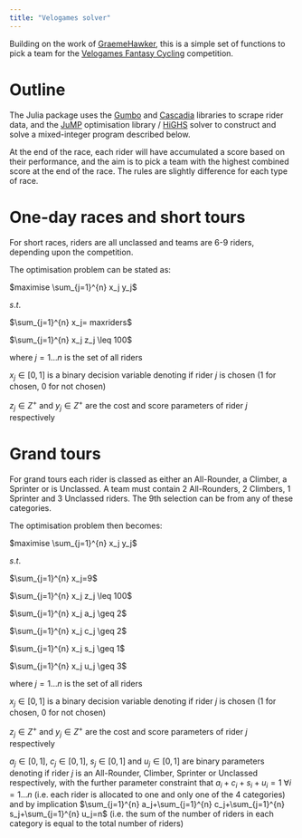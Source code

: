 ```yaml
---
title: "Velogames solver"
---
```


Building on the work of [GraemeHawker](https://github.com/GraemeHawker/velogames_solver), this is a simple set of functions to pick a team for the [Velogames Fantasy Cycling](https://www.velogames.com/) competition.

# Outline

The Julia package uses the [Gumbo](https://github.com/JuliaWeb/Gumbo.jl) and [Cascadia](https://github.com/Algocircle/Cascadia.jl) libraries to scrape rider data, and the [JuMP](https://jump.dev/JuMP.jl/stable/) optimisation library / [HiGHS](https://highs.dev/) solver to construct and solve a mixed-integer program described below.

At the end of the race, each rider will have accumulated a score based on their performance, and the aim is to pick a team with the highest combined score at the end of the race. The rules are slightly difference for each type of race.

# One-day races and short tours

For short races, riders are all unclassed and teams are 6-9 riders, depending upon the competition.

The optimisation problem can be stated as:

$maximise \sum_{j=1}^{n} x_j y_j$

$s.t.$

$\sum_{j=1}^{n} x_j= maxriders$

$\sum_{j=1}^{n} x_j z_j \leq 100$

where $j=1...n$ is the set of all riders

$x_j\in[0,1]$ is a binary decision variable denoting if rider $j$ is chosen (1 for chosen, 0 for not chosen)

$z_j\in Z^+$ and $y_j\in Z^+$ are the cost and score parameters of rider $j$ respectively

# Grand tours

For grand tours each rider is classed as either an All-Rounder, a Climber, a Sprinter or is Unclassed. A team must contain 2 All-Rounders, 2 Climbers, 1 Sprinter and 3 Unclassed riders. The 9th selection can be from any of these categories.

The optimisation problem then becomes:

$maximise \sum_{j=1}^{n} x_j y_j$

$s.t.$

$\sum_{j=1}^{n} x_j=9$

$\sum_{j=1}^{n} x_j z_j \leq 100$

$\sum_{j=1}^{n} x_j a_j \geq 2$

$\sum_{j=1}^{n} x_j c_j \geq 2$

$\sum_{j=1}^{n} x_j s_j \geq 1$

$\sum_{j=1}^{n} x_j u_j \geq 3$

where $j=1...n$ is the set of all riders

$x_j\in[0,1]$ is a binary decision variable denoting if rider $j$ is chosen (1 for chosen, 0 for not chosen)

$z_j\in Z^+$ and $y_j\in Z^+$ are the cost and score parameters of rider $j$ respectively

$a_j\in[0,1]$, $c_j\in[0,1]$, $s_j\in[0,1]$ and $u_j\in[0,1]$ are binary parameters denoting if rider $j$ is an All-Rounder, Climber, Sprinter or Unclassed respectively, with the further parameter constraint that $a_i+c_i+s_i+u_i=1$ $\forall i=1...n$ (i.e. each rider is allocated to one and only one of the 4 categories) and by implication $\sum_{j=1}^{n} a_j+\sum_{j=1}^{n} c_j+\sum_{j=1}^{n} s_j+\sum_{j=1}^{n} u_j=n$ (i.e. the sum of the number of riders in each category is equal to the total number of riders)
